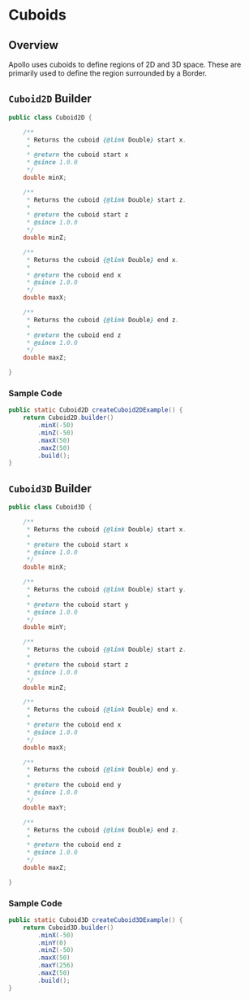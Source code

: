 # Cuboids

## Overview

Apollo uses cuboids to define regions of 2D and 3D space. These are primarily used to define the region surrounded by a Border.

## `Cuboid2D` Builder

```java
public class Cuboid2D {

    /**
     * Returns the cuboid {@link Double} start x.
     *
     * @return the cuboid start x
     * @since 1.0.0
     */
    double minX;

    /**
     * Returns the cuboid {@link Double} start z.
     *
     * @return the cuboid start z
     * @since 1.0.0
     */
    double minZ;

    /**
     * Returns the cuboid {@link Double} end x.
     *
     * @return the cuboid end x
     * @since 1.0.0
     */
    double maxX;

    /**
     * Returns the cuboid {@link Double} end z.
     *
     * @return the cuboid end z
     * @since 1.0.0
     */
    double maxZ;

}
```

### Sample Code

```java
public static Cuboid2D createCuboid2DExample() {
    return Cuboid2D.builder()
        .minX(-50)
        .minZ(-50)
        .maxX(50)
        .maxZ(50)
        .build();
}
```

## `Cuboid3D` Builder

```java
public class Cuboid3D {

    /**
     * Returns the cuboid {@link Double} start x.
     *
     * @return the cuboid start x
     * @since 1.0.0
     */
    double minX;

    /**
     * Returns the cuboid {@link Double} start y.
     *
     * @return the cuboid start y
     * @since 1.0.0
     */
    double minY;

    /**
     * Returns the cuboid {@link Double} start z.
     *
     * @return the cuboid start z
     * @since 1.0.0
     */
    double minZ;

    /**
     * Returns the cuboid {@link Double} end x.
     *
     * @return the cuboid end x
     * @since 1.0.0
     */
    double maxX;

    /**
     * Returns the cuboid {@link Double} end y.
     *
     * @return the cuboid end y
     * @since 1.0.0
     */
    double maxY;

    /**
     * Returns the cuboid {@link Double} end z.
     *
     * @return the cuboid end z
     * @since 1.0.0
     */
    double maxZ;

}
```

### Sample Code

```java
public static Cuboid3D createCuboid3DExample() {
    return Cuboid3D.builder()
        .minX(-50)
        .minY(0)
        .minZ(-50)
        .maxX(50)
        .maxY(256)
        .maxZ(50)
        .build();
}
```
